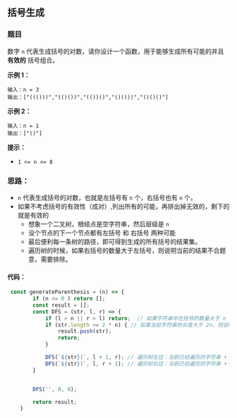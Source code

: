## 括号生成

<TitleMsg
    link='https://leetcode.cn/problems/generate-parentheses/description/'
    level='middle'
    title='No.22 括号生成'
/>


### 题目

数字 `n` 代表生成括号的对数，请你设计一个函数，用于能够生成所有可能的并且 **有效的** 括号组合。

**示例 1：**

```
输入：n = 3
输出：["((()))","(()())","(())()","()(())","()()()"]
```

**示例 2：**

```
输入：n = 1
输出：["()"]
```

**提示：**

- `1 <= n <= 8`

### 思路：

- `n` 代表生成括号的对数，也就是左括号有 `n` 个，右括号也有 `n` 个。
- 如果不考虑括号的有效性（成对）,列出所有的可能，再排出掉无效的，剩下的就是有效的
  - 想象一个二叉树，根结点是空字符串，然后层级是 `n`
  - 没个节点的下一个节点都有左括号 和 右括号 两种可能
  - 最后便利每一条树的路径，即可得到生成的所有括号的结果集。
  - 遍历树的时候，如果右括号的数量大于左括号，则说明当前的结果不合题意，需要排除。

#### 代码：

```javascript
 const generateParenthesis = (n) => {
        if (n <= 0 ) return [];
        const result = [];
        const DFS = (str, l, r) => {
            if (l > n || r > l) return;  // 如果字符串中左括号的数量大于 n ,或者右括号的数量大于左括号，则字符串不合题意，舍去。
            if (str.length >= 2 * n) { // 如果当前字符串的长度大于 2n，则说明已经达到最长，整棵树，深度已经遍历到底。
                result.push(str);
                return;
            }

            DFS(`${str}(`, l + 1, r); // 遍历树左边：当前已经遍历的字符串 + ‘(’ 与此同时，l 加 1 ，表示当前字符串中有 l 个左括号
            DFS(`${str})`, l, r + 1); // 遍历树右边：当前已经遍历的字符串 + ‘)’  与此同时， r 加 1， 表示当前字符串中有 r 个右括号
        }


        DFS('', 0, 0);

        return result;
    }
```

